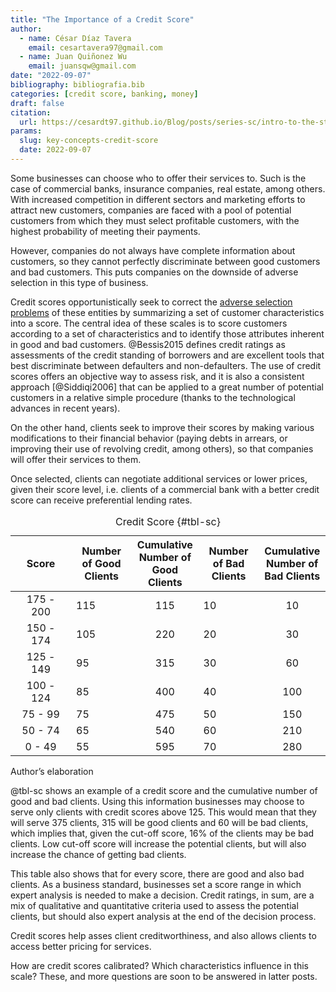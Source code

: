 ```yaml
---
title: "The Importance of a Credit Score"
author: 
  - name: César Díaz Tavera
    email: cesartavera97@gmail.com
  - name: Juan Quiñonez Wu
    email: juansqw@gmail.com
date: "2022-09-07"
bibliography: bibliografia.bib
categories: [credit score, banking, money]
draft: false
citation:
  url: https://cesardt97.github.io/Blog/posts/series-sc/intro-to-the-study-serie/09-05-2022_intro_study_serie.html
params:
  slug: key-concepts-credit-score
  date: 2022-09-07
---
```


Some businesses can choose who to offer their services to. Such is the case of commercial banks, insurance companies, real estate, among others. With increased competition in different sectors and marketing efforts to attract new customers, companies are faced with a pool of potential customers from which they must select profitable customers, with the highest probability of meeting their payments.

However, companies do not always have complete information about customers, so they cannot perfectly discriminate between good customers and bad customers. This puts companies on the downside of adverse selection in this type of business.

Credit scores opportunistically seek to correct the [adverse selection problems](https://cesardt97.github.io/Blog/posts/series-sc/intro-to-the-study-serie/09-05-2022_intro_study_serie.html) of these entities by summarizing a set of customer characteristics into a score. The central idea of these scales is to score customers according to a set of characteristics and to identify those attributes inherent in good and bad customers. @Bessis2015 defines credit ratings as assessments of the credit standing of borrowers and are excellent tools that best discriminate between defaulters and non-defaulters. The use of credit scores offers an objective way to assess risk, and it is also a consistent approach [@Siddiqi2006] that can be applied to a great number of potential customers in a relative simple procedure (thanks to the technological advances in recent years).

On the other hand, clients seek to improve their scores by making various modifications to their financial behavior (paying debts in arrears, or improving their use of revolving credit, among others), so that companies will offer their services to them.

Once selected, clients can negotiate additional services or lower prices, given their score level, i.e. clients of a commercial bank with a better credit score can receive preferential lending rates.

|   Score   | Number of Good Clients | Cumulative Number of Good Clients | Number of Bad Clients | Cumulative Number of Bad Clients |
|:------------:|--------------|:-------------:|--------------|:-------------:|
| 175 - 200 | 115                    |                115                | 10                    |                10                |
| 150 - 174 | 105                    |                220                | 20                    |                30                |
| 125 - 149 | 95                     |                315                | 30                    |                60                |
| 100 - 124 | 85                     |                400                | 40                    |               100                |
|  75 - 99  | 75                     |                475                | 50                    |               150                |
|  50 - 74  | 65                     |                540                | 60                    |               210                |
|  0 - 49   | 55                     |                595                | 70                    |               280                |

: Credit Score {#tbl-sc}

Author's elaboration

@tbl-sc shows an example of a credit score and the cumulative number of good and bad clients. Using this information businesses may choose to serve only clients with credit scores above 125. This would mean that they will serve 375 clients, 315 will be good clients and 60 will be bad clients, which implies that, given the cut-off score, 16% of the clients may be bad clients. Low cut-off score will increase the potential clients, but will also increase the chance of getting bad clients.

This table also shows that for every score, there are good and also bad clients. As a business standard, businesses set a score range in which expert analysis is needed to make a decision. Credit ratings, in sum, are a mix of qualitative and quantitative criteria used to assess the potential clients, but should also expert analysis at the end of the decision process.

Credit scores help asses client creditworthiness, and also allows clients to access better pricing for services.

How are credit scores calibrated? Which characteristics influence in this scale? These, and more questions are soon to be answered in latter posts.
